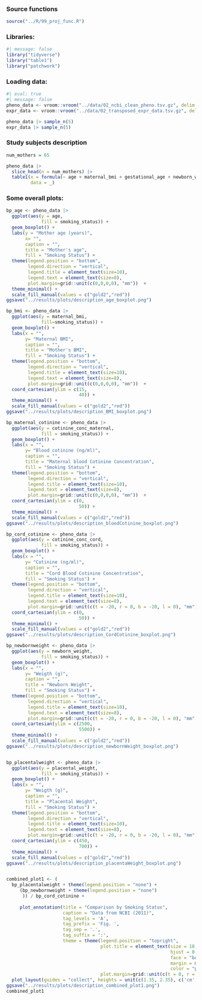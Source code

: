 ### Source functions

```r
source("../R/99_proj_func.R")
```

### Libraries:

```r
#| message: false
library("tidyverse")
library("table1")
library("patchwork")
```

### Loading data:

```r
#| eval: true
#| message: false
pheno_data <- vroom::vroom("../data/02_ncbi_clean_pheno.tsv.gz", delim = "\t")
expr_data <- vroom::vroom("../data/02_transposed_expr_data.tsv.gz", delim = "\t")

pheno_data |> sample_n(5)
expr_data |> sample_n(5)
```

### Study subjects description

```r
num_mothers = 65

pheno_data |>
  slice_head(n = num_mothers) |> 
  table1(x = formula(~ age + maternal_bmi + gestational_age + newborn_weight | smoking_status),
         data = _)

```

### Some overall plots:

```r
bp_age <- pheno_data |>
  ggplot(aes(y = age,
             fill = smoking_status)) +
  geom_boxplot() +
  labs(y = "Mother age (years)",
       x= "",
       caption = "",
       title = "Mother's age",
       fill = "Smoking Status") +
  theme(legend.position = "bottom",
        legend.direction = "vertical",
        legend.title = element_text(size=10),
        legend.text = element_text(size=8),
        plot.margin=grid::unit(c(0,0,0,0), "mm"))  +
  theme_minimal() + 
  scale_fill_manual(values = c("gold2","red"))
ggsave("../results/plots/description_age_boxplot.png")

bp_bmi <- pheno_data |>
  ggplot(aes(y = maternal_bmi,
             fill=smoking_status)) +
  geom_boxplot() +
  labs(x = "",
       y= "Maternal BMI",
       caption = "",
       title = "Mother's BMI",
       fill = "Smoking Status") +
  theme(legend.position = "bottom",
        legend.direction = "vertical",
        legend.title = element_text(size=10),
        legend.text = element_text(size=8),
        plot.margin=grid::unit(c(0,0,0,0), "mm"))  +
  coord_cartesian(ylim = c(15,
                           40)) +
  theme_minimal() +
  scale_fill_manual(values = c("gold2","red"))
ggsave("../results/plots/description_BMI_boxplot.png")

bp_maternal_cotinine <- pheno_data |>
  ggplot(aes(y = cotinine_conc_maternal,
             fill = smoking_status)) +
  geom_boxplot() +
  labs(x = "",
       y= "Blood cotinine (ng/ml)",
       caption = "",
       title = "Maternal blood Cotinine Concentration",
       fill = "Smoking Status") +
  theme(legend.position = "bottom",
        legend.direction = "vertical",
        legend.title = element_text(size=10),
        legend.text = element_text(size=8),
        plot.margin=grid::unit(c(0,0,0,0), "mm"))  +
  coord_cartesian(ylim = c(0,
                           50)) +
  theme_minimal() +
  scale_fill_manual(values = c("gold2","red"))
ggsave("../results/plots/description_bloodCotinine_boxplot.png")

bp_cord_cotinine <- pheno_data |>
  ggplot(aes(y = cotinine_conc_cord,
             fill = smoking_status)) +
  geom_boxplot() +
  labs(x = "",
       y= "Cotinine (ng/ml)",
       caption = "",
       title = "Cord Blood Cotinine Concentration",
       fill = "Smoking Status") +
  theme(legend.position = "bottom",
        legend.direction = "vertical",
        legend.title = element_text(size=10),
        legend.text = element_text(size=8),
        plot.margin=grid::unit(c(t = -20, r = 0, b = -20, l = 0), "mm")) +
  coord_cartesian(ylim = c(0,
                           50)) +
  theme_minimal() +
  scale_fill_manual(values = c("gold2","red"))
ggsave("../results/plots/description_CordCotinine_boxplot.png")

bp_newbornweight <- pheno_data |>
  ggplot(aes(y = newborn_weight,
             fill = smoking_status)) +
  geom_boxplot() +
  labs(x = "",
       y= "Weigth (g)",
       caption = "",
       title = "Newborn Weight",
       fill = "Smoking Status") +
  theme(legend.position = "bottom",
        legend.direction = "vertical",
        legend.title = element_text(size=10),
        legend.text = element_text(size=8),
        plot.margin=grid::unit(c(t = -20, r = 0, b = -20, l = 0), "mm")) +
  coord_cartesian(ylim = c(2500,
                           5500)) +
  theme_minimal() +
  scale_fill_manual(values = c("gold2","red"))
ggsave("../results/plots/description_newbornWeight_boxplot.png")


bp_placentalweight <- pheno_data |>
  ggplot(aes(y = placental_weight,
             fill = smoking_status)) +
  geom_boxplot() +
  labs(x = "",
       y= "Weigth (g)",
       caption = "",
       title = "Placental Weight",
       fill = "Smoking Status") +
  theme(legend.position = "bottom",
        legend.direction = "vertical",
        legend.title = element_text(size=10),
        legend.text = element_text(size=8),
        plot.margin=grid::unit(c(t = -20, r = 0, b = -20, l = 0), "mm"))  +
  coord_cartesian(ylim = c(450,
                           700)) +
  theme_minimal() +
  scale_fill_manual(values = c("gold2","red"))
ggsave("../results/plots/description_placentaWeight_boxplot.png")


combined_plot1 <- (
  bp_placentalweight + theme(legend.position = "none") + 
     (bp_newbornweight + theme(legend.position = "none")
      )) / bp_cord_cotinine + 
     
     plot_annotation(title = "Comparison by Smoking Status",
                     caption = "Data from NCBI (2011)",
                     tag_levels = 'A',
                     tag_prefix = 'Fig. ',
                     tag_sep = '.', 
                     tag_suffix = ':',
                     theme = theme(legend.position = "topright",
                                   plot.title = element_text(size = 18,
                                                             hjust = 0.5, 
                                                             face = "bold", 
                                                             margin = margin(0,0,0,0),
                                                             color = "purple4"),
                                   plot.margin=grid::unit(c(t = 0, r = 0, b = 0, l = -1.3), "mm"))) +
  plot_layout(guides = "collect", heights = unit(c(1.35, 2.35), c('cm', 'cm')))
ggsave("../results/plots/description_combined_plot1.png")
combined_plot1


```
